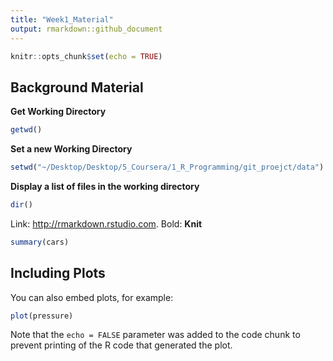 ```yaml
---
title: "Week1_Material"
output: rmarkdown::github_document
---
```


```r
knitr::opts_chunk$set(echo = TRUE)
```

## Background Material

**Get Working Directory**
```r
getwd()
```

**Set a new Working Directory**
```r
setwd("~/Desktop/Desktop/5_Coursera/1_R_Programming/git_proejct/data")
```

**Display a list of files in the working directory**
```r
dir()
```



Link: <http://rmarkdown.rstudio.com>.
Bold: **Knit**



```r
summary(cars)
```

## Including Plots

You can also embed plots, for example:

```r
plot(pressure)
```

Note that the `echo = FALSE` parameter was added to the code chunk to prevent printing of the R code that generated the plot.

